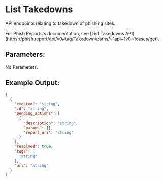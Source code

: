 
# List Takedowns

API endpoints relating to takedown of phishing sites.

<Callout type="info">
	For Phish Reports's documentation, see [List Takedowns
	API](https://phish.report/api/v0#tag/Takedown/paths/~1api~1v0~1cases/get).
</Callout>

## Parameters:
No Parameters.

## Example Output:
```json
[
  {
    "created": "string",
    "id": "string",
    "pending_actions": [
      {
        "description": "string",
        "params": {},
        "report_uri": "string"
      }
    ],
    "resolved": true,
    "tags": [
      "string"
    ],
    "url": "string"
  }
]
```
